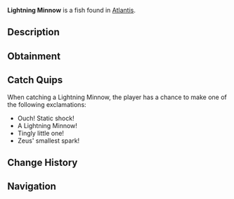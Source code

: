 {{FishInfobox
|image          = Lightning Minnow.png
|rarity         = Common
|sea            = First Sea
|location       = [[Atlantis]]
|sublocation    = 
|sources        = Fishing Rod
|radar_location = 
|xp             = 80
|weather        = Rain
|time           = Day
|season         = 
|bait           = Flakes
|base_weight    = 1.5
|base_value     = 120
|weight_range   = 1
|base_chance    = 75
|base_resil     = 70
}}
'''Lightning Minnow''' is a {{Rarity|Common}} fish found in [[Atlantis]].

== Description ==
{{Description|A tiny, energetic fish that seems to crackle with electricity. Their scales generate small static charges, making them tingle when caught.|Bestiary Entry}}

== Obtainment ==
{{Description|Found darting in schools through Zeus Pool.|Bestiary Hint}}
{{Fish Availability|
Atlantis/Zeus's Rod Room
|top_rods      = 
Training Rod\275109.17\74117.65;
Leviathan's Fang Rod\216741.95\0;
Trident Rod\214548.86\14161.75;
Free Spirit Rod\210107.78\14126.48;
Azure Of Lagoon\202913.03\13840.59;
Flimsy Rod\165343.44\30988.64;
Summit Rod\184946.36\16972.01;
Nocturnal Rod\114617.9\88759.99;
No-Life Rod\200165.17\20111.25;
Seraphic Rod\178000.03\19955.93;
Blazebringer Rod\184533.89\17728.88;
Challenger's Rod\184473.74\18279.77;
Verdant Shear Rod\183892.43\19244.3;
Zeus Rod\183772.69\17602.49;
Depthseeker Rod\183281.66\17478.91;
Avalanche Rod\180821.02\15530.5;
Volcanic Rod\178907.86\17188.37;
Rod Of The Forgotten Fang\176256.61\18224.22;
Rod Of The Depths\176096.63\16554.96;
Rod Of The Exalted One\170175\15933.46;
Ethereal Prism Rod\169175.6\0;
Steady Rod\85498.24\8295.69
|recommended   = Training Rod
}}

== Catch Quips ==
When catching a Lightning Minnow, the player has a chance to make one of the following exclamations:
* Ouch! Static shock!
* A Lightning Minnow!
* Tingly little one!
* Zeus' smallest spark!

== Change History ==
{{Change History|{{subst:Current Version}}}}

== Navigation ==
{{Fish Navbox|Atlantis}}